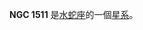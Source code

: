{{NGCInfoBox|NGCID=NGC 1511|發現者=約翰·弗里德里希·威廉·赫歇爾|發現日期=1834年11月2日|其他編號=ESO 55-4,AM 0359-674,IRAS03594-6746|曆元=J2000.0|赤經=3時59分36.8秒
|赤緯=-67°38'5"|星座=水蛇座|星體=星系|星等=11|表面亮度=12.5|藍等=11.9}}

'''NGC 1511''' 是[[水蛇座|水蛇座]]的一個[[星系|星系]]。

{{NGCReference|1511}}
{{Catalogs|NGC=1511}}